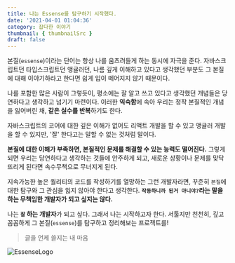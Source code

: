 ```yaml
---
title: 나는 Essense를 탐구하기 시작했다.
date: '2021-04-01 01:04:36'
category: 잡다한 이야기
thumbnail: { thumbnailSrc }
draft: false
---
```


본질(`essense`)이라는 단어는 항상 나를 움츠려들게 하는 동시에 자극을 준다.
자바스크립트던 타입스크립트던 앵귤러던, 나름 깊게 이해하고 있다고 생각했던 부분도
그 본질에 대해 이야기하라고 한다면 쉽게 입이 떼어지지 않기 때문이다.

나를 포함한 많은 사람이 그렇듯이, 평소에는 잘 알고 쓰고 있다고 생각했던 개념들은
당연하다고 생각하고 넘기기 마련이다. 이러한 **익숙함**에 속아 우리는 정작 본질적인 개념을 잃어버린 채, **같은 실수를 반복**하기도 한다.

자바스크립트의 코어에 대한 깊은 이해가 없어도 리액트 개발을 할 수 있고 앵귤러 개발을 할 수 있지만,
'잘' 한다고는 말할 수 없는 것처럼 말이다.

**본질에 대한 이해가 부족하면, 본질적인 문제를 해결할 수 있는 능력도 떨어진다.** 그렇게 되면
우리는 당연하다고 생각하는 것들에 안주하게 되고, 새로운 상황이나 문제를 맞닥뜨리게 된다면 속수무책으로 무너지게 된다.

지속가능한 높은 퀄리티의 코드를 작성하기를 열망하는
그런 개발자라면, 꾸준히 `본질`에 대한 탐구와 그 관심을 잃지 않아야 한다고 생각한다.
**`작동하니까 된거 아니야?`라는 말을 하는 무책임한 개발자가 되고 싶지는 않다.**

나는 **`잘` 하는 개발자**가 되고 싶다.
그래서 나는 시작하고자 한다. 서툴지만 천천히, 깊고 꼼꼼하게
그 본질(`essense`)를 탐구하고 정리해보는 프로젝트를!

> 글을 언제 쓸지는 내 마음

![EssenseLogo](/assets/articles/essense-batch.svg)
